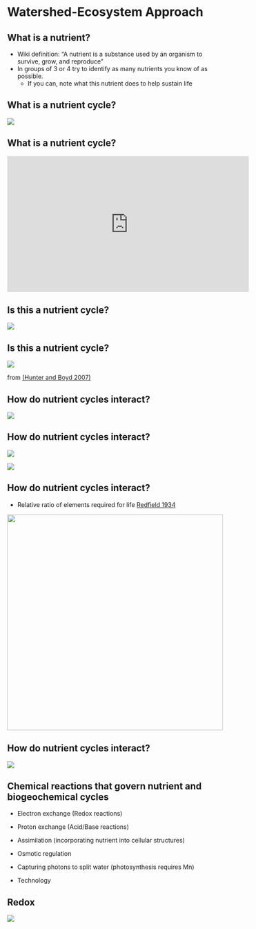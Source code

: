 

# Watershed-Ecosystem Approach


## What is a nutrient?

- Wiki definition: "A nutrient is a substance used by an organism to survive, grow, and reproduce"
- In groups of 3 or 4 try to identify as many nutrients you know of as possible. 
  - If you can, note what this nutrient does to help sustain life
  
## What is a nutrient cycle? {.build}

<img src='https://media.springernature.com/m685/springer-static/image/art%3A10.1038%2Fs41570-018-0041-7/MediaObjects/41570_2018_41_Fig1_HTML.png'>


## What is a nutrient cycle? 

<iframe width="560" height="315" src="https://www.youtube.com/embed/_IBx0zpNoEM" frameborder="0" allow="accelerometer; autoplay; encrypted-media; gyroscope; picture-in-picture" allowfullscreen></iframe>

## Is this a nutrient cycle? 

<img src='https://people.uwec.edu/piercech/hg/Pictures/merccycle.jpg'>



## Is this a nutrient cycle?

<img src='https://www.researchgate.net/profile/Keith_Hunter2/publication/237552074/figure/fig1/AS:618747198984192@1524532236226/Simple-box-model-of-the-global-iron-cycle-The-fluxes-external-to-the-ocean-were-taken.png'>

from [(Hunter and Boyd 2007)](http://citeseerx.ist.psu.edu/viewdoc/download?doi=10.1.1.561.4291&rep=rep1&type=pdf)

## How do nutrient cycles interact? {.build}


<img src='https://courses.cit.cornell.edu/css412/mod3/img/P%20_limiting.jpg'>



## How do nutrient cycles interact?

<div class="columns-2">

<img src='https://courses.cit.cornell.edu/css412/mod3/img/P%20_limiting.jpg'>


<img src='https://courses.cit.cornell.edu/css412/mod3/img/N_limiting.jpg'>

</div>

## How do nutrient cycles interact? {.build}

- Relative ratio of elements required for life [Redfield 1934](http://cmore.soest.hawaii.edu/summercourse/2012/documents/bronk_05-30-12/Redfield_1934.pdf)

<img src='../images/Redfield_Ratio.PNG' height='500'>

## How do nutrient cycles interact? {.build}

<img src='http://science.sciencemag.org/content/sci/342/6155/205/F1.large.jpg?width=800&height=600&carousel=1'>


## Chemical reactions that govern nutrient and biogeochemical cycles

- Electron exchange (Redox reactions)

- Proton exchange (Acid/Base reactions)

- Assimilation (incorporating nutrient into cellular structures)

- Osmotic regulation

- Capturing photons to split water (photosynthesis requires Mn)

- Technology

## Redox

<img src='https://images.slideplayer.com/27/9007286/slides/slide_12.jpg'>



